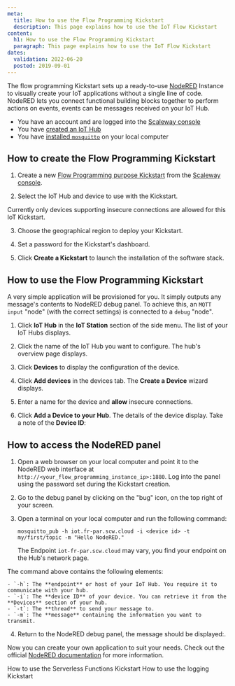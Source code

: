 ```yaml
---
meta:
  title: How to use the Flow Programming Kickstart
  description: This page explains how to use the IoT Flow Kickstart
content:
  h1: How to use the Flow Programming Kickstart
  paragraph: This page explains how to use the IoT Flow Kickstart
dates:
  validation: 2022-06-20
  posted: 2019-09-01
---
```


The flow programming Kickstart sets up a ready-to-use [NodeRED](https://nodered.org/) Instance to visually create your IoT applications without a single line of code. 
NodeRED lets you connect functional building blocks together to perform actions on events, events can be messages received on your IoT Hub.

<Message type="requirement">

- You have an account and are logged into the [Scaleway console](https://console.scaleway.com)
- You have [created an IoT Hub](/iot/iot-hub/how-to/create-hub)
- You have [installed `mosquitto`](https://mosquitto.org/download/) on your local computer

</Message>

## How to create the Flow Programming Kickstart 

1. Create a new [Flow Programming purpose Kickstart](/iot/iot-hub/how-to/create-kickstart) from the [Scaleway console](https://console.scaleway.com/iot-hub/kickstarts/create). 
<Lightbox src="assets/scaleway-flow-programming-purpose-kickstart.webp" alt="" />

2. Select the IoT Hub and device to use with the Kickstart.
  <Message type="important">

  Currently only devices supporting insecure connections are allowed for this IoT Kickstart.
  
  </Message>


3. Choose the geographical region to deploy your Kickstart. 

4. Set a password for the Kickstart's dashboard. 

5. Click **Create a Kickstart** to launch the installation of the software stack. 


## How to use the Flow Programming Kickstart 

A very simple application will be provisioned for you. It simply outputs any message's contents to NodeRED debug panel.
To achieve this, an `MQTT input` "node" (with the correct settings) is connected to a `debug` "node".

1. Click **IoT Hub** in the **IoT Station** section of the side menu. The list of your IoT Hubs displays.

2. Click the name of the IoT Hub you want to configure. The hub's overview page displays.

3. Click **Devices** to display the configuration of the device.

4. Click **Add devices** in the devices tab. The **Create a Device** wizard displays.

5. Enter a name for the device and **allow** insecure connections.

6. Click **Add a Device to your Hub**. The details of the device display. Take a note of the **Device ID**:
<Lightbox src="assets/scaleway-device-id.webp" alt="" />

## How to access the NodeRED panel

1. Open a web browser on your local computer and point it to the NodeRED web interface at `http://<your_flow_programming_instance_ip>:1880`.  Log into the panel using the password set during the Kickstart creation. 

2. Go to the debug panel by clicking on the "bug" icon, on the top right of your screen. 

3. Open a terminal on your local computer and run the following command: 
    ```
    mosquitto_pub -h iot.fr-par.scw.cloud -i <device id> -t my/first/topic -m "Hello NodeRED."
    ```
    <Message type="note">

    The Endpoint `iot-fr-par.scw.cloud` may vary, you find your endpoint on the Hub's network page.

    </Message>

  The command above contains the following elements:

    - `-h`: The **endpoint** or host of your IoT Hub. You require it to communicate with your hub.
    - `-i`: The **device ID** of your device. You can retrieve it from the **Devices** section of your hub. 
    - `-t`: The **thread** to send your message to. 
    - `-m`: The **message** containing the information you want to transmit.
4. Return to the NodeRED debug panel, the message should be displayed:.
<Lightbox src="assets/scaleway-nodered-panel.webp" alt="" />

Now you can create your own application to suit your needs. Check out the official [NodeRED documentation](https://nodered.org/docs/user-guide/) for more information.

<Navigation title="See Also">
  <PreviousButton to="/iot/iot-hub/how-to/use-faas-kickstart/">How to use the Serverless Functions Kickstart</PreviousButton>
  <NextButton to="/iot/iot-hub/how-to/use-logging-kickstart/">How to use the logging Kickstart</NextButton>
</Navigation>

